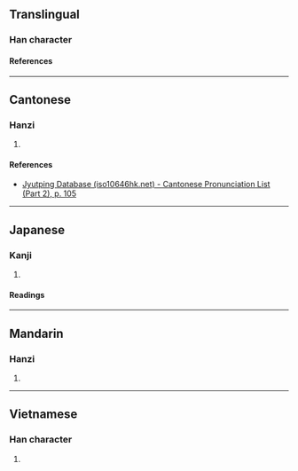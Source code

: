 {{character info}}
==Translingual==

===Han character===
{{Han char|rn=60|rad=彳|as=05|sn=8|four=28227|canj=HOOII|ids=⿰彳令}}

====References====
{{Han ref|kx=0365.290|dkj=10070|dj=0685.200|hdz=20817.010|uh=5F7E}}

----

==Cantonese==

===Hanzi===
{{yue-hanzi|jyut=[[ling4]]|y=ling4}}

# {{rfdef|yue|sort=彳05}}

====References====
* [http://www.iso10646hk.net/jp/document/download.jsp Jyutping Database (iso10646hk.net) - Cantonese Pronunciation List (Part 2), p. 105]

----

==Japanese==

===Kanji===
{{ja-kanji|grade=|rs=彳05}}

# {{rfdef|ja|sort=彳05}}

====Readings====
{{ja-readings
|on=れい, りょう
}}

----

==Mandarin==

===Hanzi===
{{cmn-hanzi|pin=[[líng]] ([[ling2]])|wg=ling<sup>2</sup>}}

# {{rfdef|cmn|sort=彳05}}

----

==Vietnamese==

===Han character===
{{vi-readings|rs=彳05|reading=lĩnh}}

# {{rfdef|vi|sort=彳05}}